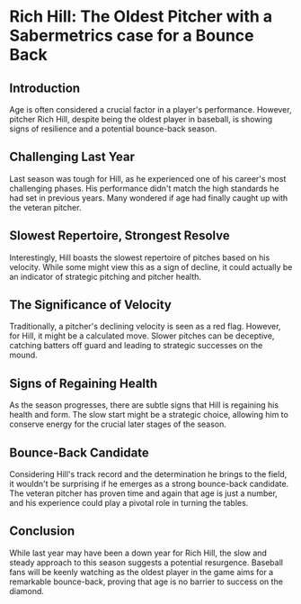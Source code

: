 
<div className="article">

# Rich Hill: The Oldest Pitcher with a Sabermetrics case for a Bounce Back

<HillClicker />

## Introduction

Age is often considered a crucial factor in a player's performance. However, pitcher Rich Hill, despite being the oldest player in baseball, is showing signs of resilience and a potential bounce-back season.

## Challenging Last Year

Last season was tough for Hill, as he experienced one of his career's most challenging phases. His performance didn't match the high standards he had set in previous years. Many wondered if age had finally caught up with the veteran pitcher.

## Slowest Repertoire, Strongest Resolve

Interestingly, Hill boasts the slowest repertoire of pitches based on his velocity. While some might view this as a sign of decline, it could actually be an indicator of strategic pitching and pitcher health.

## The Significance of Velocity

Traditionally, a pitcher's declining velocity is seen as a red flag. However, for Hill, it might be a calculated move. Slower pitches can be deceptive, catching batters off guard and leading to strategic successes on the mound.

## Signs of Regaining Health

As the season progresses, there are subtle signs that Hill is regaining his health and form. The slow start might be a strategic choice, allowing him to conserve energy for the crucial later stages of the season.

## Bounce-Back Candidate

Considering Hill's track record and the determination he brings to the field, it wouldn't be surprising if he emerges as a strong bounce-back candidate. The veteran pitcher has proven time and again that age is just a number, and his experience could play a pivotal role in turning the tables.

## Conclusion

While last year may have been a down year for Rich Hill, the slow and steady approach to this season suggests a potential resurgence. Baseball fans will be keenly watching as the oldest player in the game aims for a remarkable bounce-back, proving that age is no barrier to success on the diamond.

</div>


